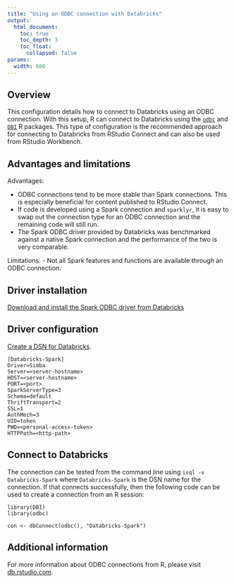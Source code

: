 ```yaml
---
title: "Using an ODBC connection with Databricks"
output:
  html_document:
    toc: true
    toc_depth: 3
    toc_float:
      collapsed: false
params:
  width: 600
---
```


## Overview

This configuration details how to connect to Databricks using an ODBC
connection. With this setup, R can connect to Databricks using the
[`odbc`](https://github.com/r-dbi/odbc) and [`DBI`](https://dbi.r-dbi.org/) R
packages. This type of configuration is the recommended approach for
connecting to Databricks from RStudio Connect and can also be used from
RStudio Workbench.

## Advantages and limitations

Advantages:

- ODBC connections tend to be more stable than Spark connections. This is
especially beneficial for content published to RStudio Connect.
- If code is developed using a Spark connection and `sparklyr`, it is easy to
swap out the connection type for an ODBC connection and the remaining code
will still run.
- The Spark ODBC driver provided by Databricks was benchmarked against a
native Spark connection and the performance of the two is very comparable.

Limitations:
- Not all Spark features and functions are available through an ODBC connection.

## Driver installation

[Download and install the Spark ODBC driver from
Databricks](https://docs.databricks.com/integrations/bi/jdbc-odbc-bi.html#step-1-download-and-install-a-jdbc-or-odbc-driver)
  
## Driver configuration

[Create a DSN for Databricks](https://docs.databricks.com/integrations/bi/jdbc-odbc-bi.html#configure-odbc-data-source-name-for-the-simba-odbc-driver).

```
[Databricks-Spark]
Driver=Simba
Server=<server-hostname>
HOST=<server-hostname>
PORT=<port>
SparkServerType=3
Schema=default
ThriftTransport=2
SSL=1
AuthMech=3
UID=token
PWD=<personal-access-token>
HTTPPath=<http-path>
```

## Connect to Databricks

The connection can be tested from the command line using `isql -v
Databricks-Spark` where `Databricks-Spark` is the DSN name for the
connection. If that connects successfully, then the following code can be
used to create a connection from an R session:

```
library(DBI)
library(odbc)

con <- dbConnect(odbc(), "Databricks-Spark")
```

## Additional information

For more information about ODBC connections from R, please visit [db.rstudio.com](https://db.rstudio.com/).
